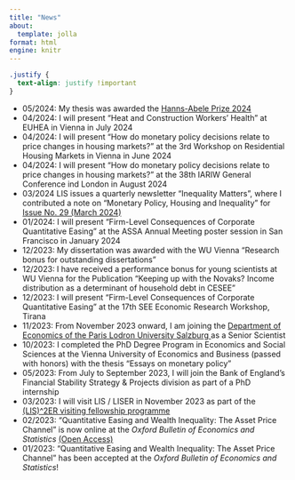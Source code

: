 ```yaml
---
title: "News"
about:
  template: jolla
format: html
engine: knitr
---
```


```css
.justify {
  text-align: justify !important
}
```

::: justify
-   05/2024: My thesis was awarded the <a href="https://www.wu.ac.at/en/economics/research/hanns-abele-prize">Hanns-Abele Prize 2024</a>
-   04/2024: I will present "Heat and Construction Workers’ Health" at EUHEA in Vienna in July 2024
-   04/2024: I will present "How do monetary policy decisions relate to price changes in housing markets?" at the 3rd Workshop on Residential Housing Markets in Vienna in June 2024
-   04/2024: I will present "How do monetary policy decisions relate to price changes in housing markets?" at the 38th IARIW General Conference ind London in August 2024
-   03/2024 LIS issues a quarterly newsletter "Inequality Matters", where I contributed a note on "Monetary Policy, Housing and Inequality" for<a href="https://www.lisdatacenter.org/wp-content/uploads/files/nl-2024-29.pdf"> Issue No. 29 (March 2024)</a>
-   01/2024: I will present "Firm-Level Consequences of Corporate Quantitative Easing" at the ASSA Annual Meeting poster session in San Francisco in January 2024
-   12/2023: My dissertation was awarded with the WU Vienna "Research bonus for outstanding dissertations"
-   12/2023: I have received a performance bonus for young scientists at WU Vienna for the Publication "Keeping up with the Novaks? Income distribution as a determinant of household debt in CESEE"
-   12/2023: I will present "Firm-Level Consequences of Corporate Quantitative Easing" at the 17th SEE Economic Research Workshop, Tirana
-   11/2023: From November 2023 onward, I am joining the <a href="https://www.plus.ac.at/economics/?lang=en"> Department of Economics of the Paris Lodron University Salzburg </a> as a Senior Scientist
-   10/2023: I completed the PhD Degree Program in Economics and Social Sciences at the Vienna University of Economics and Business (passed with honors) with the thesis "Essays on monetary policy"
-   05/2023: From July to September 2023, I will join the Bank of England's Financial Stability Strategy & Projects division as part of a PhD internship
-   03/2023: I will visit LIS / LISER in November 2023 as part of the <a href="https://www.lisdatacenter.org/projects/lis2er-initiative/visitors/"> (LIS)\^2ER visiting fellowship programme</a>
-   02/2023: "Quantitative Easing and Wealth Inequality: The Asset Price Channel" is now online at the <em>Oxford Bulletin of Economics and Statistics</em> <a href="https://onlinelibrary.wiley.com/doi/10.1111/obes.12543"> (Open Access)</a>
-   01/2023: "Quantitative Easing and Wealth Inequality: The Asset Price Channel" has been accepted at the <em>Oxford Bulletin of Economics and Statistics</em>!
:::
